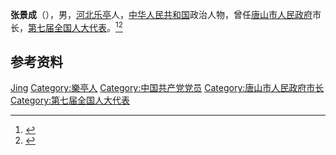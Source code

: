 '''张景成'''（{{bd|1937年|11月|}}），男，[[河北|河北]][[乐亭县|乐亭]]人，[[中华人民共和国|中华人民共和国]]政治人物，曾任[[唐山市人民政府|唐山市人民政府]]市长，[[第七届全国人大代表|第七届全国人大代表]]。<ref>{{Cite book|title=中华人民共和国职官志|author=何虎生, 李耀东, 向常福主编|publisher=中国社会出版社|year=2003|isbn=9787800883934|location=北京|pages=}}</ref><ref>{{Cite book|title=中国共产党人名大辞典|author=盛平主编|publisher=中国国际广播出版社|year=1991|isbn=|location=北京|pages=}}</ref>

== 参考资料 ==
{{reflist}}

{{唐山市市长}}

{{Authority control}}
{{DEFAULTSORT:Zhang张}}
[[Category:张姓|Jing]]
[[Category:樂亭人|Category:樂亭人]]
[[Category:中国共产党党员|Category:中国共产党党员]]
[[Category:唐山市人民政府市长|Category:唐山市人民政府市长]]
[[Category:第七届全国人大代表|Category:第七届全国人大代表]]

{{中国人物小作品}}